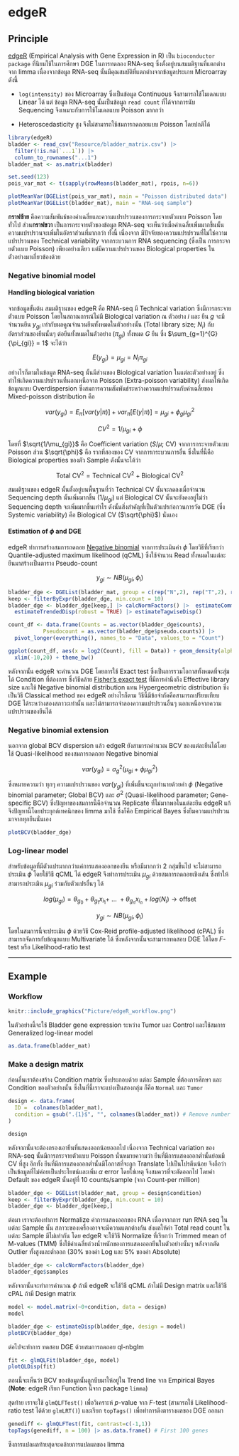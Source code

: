 # edgeR

## Principle

[edgeR](https://bioconductor.org/packages/release/bioc/html/edgeR.html) (Empirical Analysis with Gene Expression in R) เป็น `bioconductor package` ที่นิยมใช้ในการศึกษา DGE ในการทดลอง RNA-seq ซึ่งตั้งอยู่บนสมมติฐานที่แตกต่างจาก limma เนื่องจากข้อมูล RNA-seq นั้นมีคุณสมบัติที่แตกต่างจากข้อมูลประเภท Microarray ดังนี้

-   `log(intensity)` ของ Microarray ซึ่งเป็นข้อมูล Continuous จึงสามารถใช้โมเดลแบบ Linear ได้ แต่ ข้อมูล RNA-seq นั้นเป็นข้อมูล `read count` ที่ได้จากการนับ Sequencing จึงเหมาะกับการใช้โมเดลแบบ Poisson มากกว่า

-   Heteroscedasticity สูง จึงไม่สามารถใช้สมการถดถอยแบบ Poisson โดยปกติได้

```r
library(edgeR)
bladder <- read_csv("Resource/bladder_matrix.csv") |> 
  filter(!is.na(`...1`)) |> 
  column_to_rownames("...1") 
bladder_mat <- as.matrix(bladder)

set.seed(123)
pois_var_mat <- t(sapply(rowMeans(bladder_mat), rpois, n=6))

plotMeanVar(DGEList(pois_var_mat), main = "Poisson distributed data")
plotMeanVar(DGEList(bladder_mat), main = "RNA-seq sample")
```

**กราฟซ้าย** คือความสัมพันธ์ของค่าเฉลี่ยและความแปรปรวนของการกระจายตัวแบบ Poisson โดยทั่วไป ส่วน**กราฟขวา** เป็นการกระจายตัวของข้อมูล RNA-seq จะเห็นว่าเมื่อค่าเฉลี่ยเพิ่มมากขึ้นนั้น ความแปรปรวนจะเพิ่มในอัตราส่วนที่มากกว่า ทั้งนี้ เนื่องจาก มีปัจจัยของความแปรปรวนที่ไม่ใช่ความแปรปรวนของ Technical variability จากกระบวนการ RNA sequencing (ซึ่งเป็น การกระจายตัวแบบ Poisson) เพียงอย่างเดียว แต่มีความแปรปรวนของ Biological properties ในตัวอย่างมาเกี่ยวข้องด้วย

### Negative binomial model

#### Handling biological variation

จากข้อมูลขั้นต้น สมมติฐานของ edgeR คือ RNA-seq มี Technical variation ซึ่งมีการกระจายตัวแบบ Poisson โดยในสถาณการณ์ไม่มี Biological variation ณ ตัวอย่าง $i$ และ ยีน $g$ จะมี จำนวนยีน $y_{gi}$ เท่ากับผลคูณจำนวนยีนทั้งหมดในตัวอย่างนั้น (Total library size; $N_{i}$) กับ อัตราส่วนของยีนนั้นๆ ต่อยีนทั้งหมดในตัวอย่าง ($\pi_{gi}$) ทั้งหมด $G$ ยีน ซึ่ง $\sum_{g=1}^{G}{\pi_{gi}} = 1$ จะได้ว่า

$$
E(y_{gi}) = \mu_{gi} = N_{i}\pi_{gi}
$$

อย่างไรก็ตามในข้อมูล RNA-seq นั้นมีส่วนของ Biological variation ในแต่ละตัวอย่างอยู่ ซึ่งทำให้เกิดความแปรปรวนที่นอกเหนือจาก Poisson (Extra-poisson variability) ส่งผลให้เกิดข้อมูลแบบ Overdispersion ซึ่งสมการความสัมพันธ์ระหว่างความแปรปรวนกับค่าเฉลี่ยของ Mixed-poisson distribution คือ

$$
var(y_{gi}) = E_{\pi}[var(y|\pi)] + var_{\pi}[E(y|\pi)] = \mu_{gi} + \phi_{g}\mu^{2}_{gi}
$$

$$
CV^{2} = 1/\mu_{gi} + \phi
$$

โดยที่ $\sqrt{1/\mu_{gi}}$ คือ Coefficient variation ($S/\mu$; CV) จากการกระจายตัวแบบ Poisson ส่วน $\sqrt{\phi}$ คือ รากที่สองของ CV จากการกระบวนการอื่น ซึ่งในที่นี้คือ Biological properties ของตัว Sample ดังนั้นจะได้ว่า

$$
\text{Total CV}^{2} = \text{Technical CV}^{2} + \text{Biological CV}^{2}
$$

สมมติฐานของ edgeR นั้นตั้งอยู่บนพื้นฐานที่ว่า Technical CV นั้นจะลดลงเมื่อจำนวน Sequencing depth นั้นเพิ่มมากขึ้น ($1/\mu_{gi}$) แต่ Biological CV นั้นจะยังคงอยู่ไม่ว่า Sequencing depth จะเพิ่มมากขึ้นเท่าไร ดังนั้นสิ่งสำคัญที่เป็นตัวแปรก่อกวนการวัด DGE (ซึ่ง Systemic variability) คือ Biological CV ($\sqrt{\phi}$) นั่นเอง

#### Estimation of $\phi$ and DGE

edgeR ทำการสร้างสมการถดถอย [Negative binomial](#poisson-family) จากการประเมินค่า $\phi$ โดยวิธีที่เรียกว่า Quantile-adjusted maximum likelihood (qCML) ซึ่งใช้จำนวน Read ทั้งหมดในแต่ละยีนมาสร้างเป็นตาราง Pseudo-count

$$
y_{gi} \sim NB(\mu_{gi}, \phi_{i})
$$

```r
bladder_dge <- DGEList(bladder_mat, group = c(rep("N",2), rep("T",2), rep("X",2))) 
keep <- filterByExpr(bladder_dge, min.count = 10)
bladder_dge <- bladder_dge[keep,] |> calcNormFactors() |>  estimateCommonDisp() |> 
  estimateTrendedDisp(robust = TRUE) |> estimateTagwiseDisp()

count_df <- data.frame(Counts = as.vector(bladder_dge$counts), 
           Pseudocount = as.vector(bladder_dge$pseudo.counts)) |> 
  pivot_longer(everything(), names_to = "Data", values_to = "Count")

ggplot(count_df, aes(x = log2(Count), fill = Data)) + geom_density(alpha = 0.3) + 
  xlim(-10,20) + theme_bw()
```

หลังจากนั้น edgeR จะคำนวณ DGE โดยการใช้ Exact test ซึ่งเป็นการรวมโอกาสทั้งหมดที่จะสุ่มได้ Condition ที่ต้องการ ซึ่งวิธีคล้าย [Fisher's exact test](#fisher) ที่มีการคำนึงถึง Effective library size และใช้ Negative binomial distribution แทน Hypergeometric distribution ซึ่งเป็นวิธี Classical method ของ edgeR อย่างไรก็ตาม วิธีนี้มีข้อจำกัดคือสามารถเปรียบเทียบ DGE ได้ระหว่างสองสภาวะเท่านั้น และไม่สามารถจำลองความแปรปรวนอื่นๆ นอกเหนือจากความแปรปรวนของยีนได้

### Negative binomial extension

นอกจาก global BCV dispersion แล้ว edgeR ยังสามารถคำนวณ BCV ของแต่ละยีนได้โดยใช้ Quasi-likelihood ของสมการถดถอย Negative binomial

$$
var(y_{gi}) = \sigma^{2}_{g}(\mu_{gi} + \phi\mu_{gi}^{2})
$$

ซึ่งหมายความว่า ทุกๆ ความแปรปรวนของ $var(y_{gi})$ ที่เพิ่มขึ้นจะถูกทำนายด้วยค่า $\phi$ (Negative binomial parameter; Global BCV) และ $\sigma^{2}$ (Quasi-likelihood parameter; Gene-specific BCV) ซึ่งปัญหาของสมการนี้คือจำนวณ Replicate ที่ไม่มากพอในแต่ละยีน edgeR แก้จึงปัญหานี้โดยประยุกต์เทคนิกของ limma มาใช้ ซึ่งก็คือ Empirical Bayes ซึ่งยืมความแปรปรวนมาจากทุกยีนนั่นเอง

```r
plotBCV(bladder_dge)
```

### Log-linear model

สำหรับข้อมูลที่มีตัวแปรมากกว่าแค่การแสดงออกของยีน หรือมีมากกว่า 2 กลุ่มขึ้นไป จะไม่สามารถประเมิน $\phi$ โดยใช้วิธี qCML ได้ edgeR จึงทำการประเมิน $\mu_{gi}$ ด้วยสมการถดถอยเชิงเส้น ซึ่งทำให้สามารถประเมิน $\mu_{gi}$ ร่วมกับตัวแปรอื่นๆ ได้

$$
log(\mu_{gi}) = \theta_{g_{0}} + \theta_{g_{1}}x_{i_{1}} + \ ... \ + \theta_{g_{n}}x_{i_{n}} + log(N_{i}) \rightarrow \text{offset}
$$

$$
y_{gi} \sim NB(\mu_{gi}, \phi_{i})
$$

โดยในสมการนี้จะประเมิน $\phi$ ด้วยวิธี Cox-Reid profile-adjusted likelihood (cPAL) ซึ่งสามารถจัดการกับข้อมูลแบบ Multivariate ได้ ซึ่งหลังจากนั้นจะสามารถทดสอบ DGE ได้โดย $F$-test หรือ Likelihood-ratio test

------------------------------------------------------------------------

## Example

### Workflow

```r
knitr::include_graphics("Picture/edgeR_workflow.png")
```

ในตัวอย่างนี้จะใช้ Bladder gene expression ระหว่าง Tumor และ Control และใช้สมการ Generalized log-linear model

```r
as.data.frame(bladder_mat)
```

### Make a design matrix

ก่อนอื่นเราต้องสร้าง Condition matrix ซึ่งประกอบด้วย แต่ละ Sample ที่ต้องการศึกษา และ Condition ของตัวอย่างนั้น ซึ่งในที่นี้เราจะแบ่งเป็นสองกลุ่ม ก็คือ `Normal` และ `Tumor`

```r
design <- data.frame(
  ID =  colnames(bladder_mat),
  condition = gsub(".{1}$", "", colnames(bladder_mat)) # Remove number
)

design
```

หลังจากนั้นจะต้องกรองเอายีนที่แสดงออกน้อยออกไป เนื่องจาก Technical variation ของ RNA-seq นั้นมีการกระจายตัวแบบ Poisson นั่นหมายความว่า ยีนที่มีการแสดงออกต่ำนั้นย่อมมี CV ที่สูง อีกทั้ง ยีนที่มีการแสดงออกต่ำนั้นมีโอกาสที่จะถูก Translate ไปเป็นโปรตีนน้อย จึงถือว่าเป็นข้อมูลที่ไม่ค่อยเป็นประโยชน์และเพิ่ม $\alpha$ error โดยใช่เหตุ จึงสมควรที่จะตัดออกไป โดยค่า Default ของ edgeR นั้นอยู่ที่ 10 counts/sample (จาก Count-per million)

```r
bladder_dge <- DGEList(bladder_mat, group = design$condition) 
keep <- filterByExpr(bladder_dge, min.count = 10)
bladder_dge <- bladder_dge[keep,]
```

ต่อมา เราจะต้องทำการ Normalize ค่าการแสดงออกของ RNA เนื่องจากการ run RNA seq ในแต่ละ Sample นั้น สภาวะของเครื่องอาจจะมีความแตกต่างกัน ส่งผลให้ค่า Total read count ในแต่ละ Sample มีไม่เท่ากัน โดย edgeR จะใช้วิธี Normalize ที่เรียกว่า Trimmed mean of M-values (TMM) ซึ่งใช้ค่าเฉลี่ยถ่วงน้ำหนักของการแสดงออกยีนในตัวอย่างนั้นๆ หลังจากตัด Outlier ทั้งสูงและต่ำออก (30% ของค่า Log และ 5% ของค่า Absolute)

```r
bladder_dge <- calcNormFactors(bladder_dge)
bladder_dge$samples
```

หลังจากนั้นจะทำการคำนวณ $\phi$ ถ้ามี edgeR จะใช้วิธี qCML ถ้าไม่มี Design matrix และใช้วิธี cPAL ถ้ามี Design matrix

```r
model <- model.matrix(~0+condition, data = design)
model

bladder_dge <- estimateDisp(bladder_dge, design = model)
plotBCV(bladder_dge)
```

ต่อไปจะทำการ ทดสอบ DGE ด้วยสมการถดถอย ql-nbglm

```r
fit <- glmQLFit(bladder_dge, model)
plotQLDisp(fit)
```

ตอนนี้จะเห็นว่า BCV ของข้อมูลนั้นถูกบีบมาให้อยู่ใน Trend line จาก Empirical Bayes (**Note**: edgeR เรียก Function นี้จาก package `limma`)

สุดท้าย เราจะใช้ `glmQLFTest()` เพื่อวิเคราะห์ $p$-value จาก $F$-test (สามารถใช้ Likelihood-ratio test ได้ด้วย `glmLRT()`) และเรียก `topTags()` เพื่อทำการดึงตารางผลของ DGE ออกมา

```r
genediff <- glmQLFTest(fit, contrast=c(-1,1))
topTags(genediff, n = 100) |> as.data.frame() # First 100 genes
```

ซึงการแปลผลท้ายสุดจะคล้ายการแปลผลของ limma
